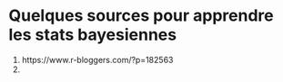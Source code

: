 # Quelques sources pour apprendre les stats bayesiennes

1. https://www.r-bloggers.com/?p=182563
2. 

